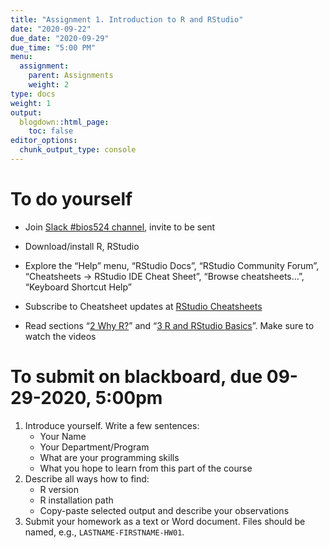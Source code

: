 ```yaml
---
title: "Assignment 1. Introduction to R and RStudio"
date: "2020-09-22"
due_date: "2020-09-29"
due_time: "5:00 PM"
menu:
  assignment:
    parent: Assignments
    weight: 2
type: docs
weight: 1
output:
  blogdown::html_page:
    toc: false
editor_options: 
  chunk_output_type: console
---
```


# To do yourself

- Join [Slack #bios524 channel](https://dozmorovlab.slack.com/archives/C01AZANCZR9), invite to be sent

- Download/install R, RStudio

- Explore the "Help" menu, "RStudio Docs", "RStudio Community Forum", "Cheatsheets -> RStudio IDE Cheat Sheet", "Browse cheatsheets...", "Keyboard Shortcut Help"

- Subscribe to Cheatsheet updates at [RStudio Cheatsheets](https://rstudio.com/resources/cheatsheets/)

- Read sections "[2 Why R?](https://ismayc.github.io/rbasics-book/2-whyR.html)" and "[3 R and RStudio Basics](https://ismayc.github.io/rbasics-book/3-rstudiobasics.html)". Make sure to watch the videos


# To submit on blackboard, due 09-29-2020, 5:00pm

1) Introduce yourself. Write a few sentences:
    - Your Name
    - Your Department/Program
    - What are your programming skills
    - What you hope to learn from this part of the course

2) Describe all ways how to find:
    - R version
    - R installation path
    - Copy-paste selected output and describe your observations

3) Submit your homework as a text or Word document. Files should be named, e.g., `LASTNAME-FIRSTNAME-HW01`.
